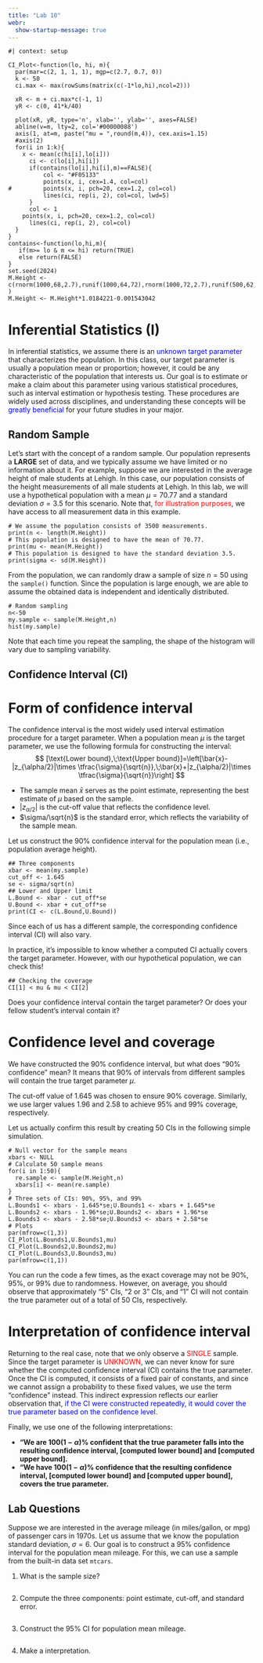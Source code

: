 ```yaml
---
title: "Lab 10"
webr:
  show-startup-message: true
---
```


```webr-r
#| context: setup

CI_Plot<-function(lo, hi, m){
  par(mar=c(2, 1, 1, 1), mgp=c(2.7, 0.7, 0))
  k <- 50
  ci.max <- max(rowSums(matrix(c(-1*lo,hi),ncol=2)))

  xR <- m + ci.max*c(-1, 1)
  yR <- c(0, 41*k/40)

  plot(xR, yR, type='n', xlab='', ylab='', axes=FALSE)
  abline(v=m, lty=2, col='#00000088')
  axis(1, at=m, paste("mu = ",round(m,4)), cex.axis=1.15)
  #axis(2)
  for(i in 1:k){
    x <- mean(c(hi[i],lo[i]))
	  ci <- c(lo[i],hi[i])
	  if(contains(lo[i],hi[i],m)==FALSE){
		  col <- "#F05133"
		  points(x, i, cex=1.4, col=col)
#		  points(x, i, pch=20, cex=1.2, col=col)
		  lines(ci, rep(i, 2), col=col, lwd=5)
	  }
	  col <- 1
  	points(x, i, pch=20, cex=1.2, col=col)
	  lines(ci, rep(i, 2), col=col)
  }
}
contains<-function(lo,hi,m){
   if(m>= lo & m <= hi) return(TRUE)
   else return(FALSE)
}
set.seed(2024)
M.Height <- c(rnorm(1000,68,2.7),runif(1000,64,72),rnorm(1000,72,2.7),runif(500,62,78) )
M.Height <- M.Height*1.0184221-0.001543042
```

# Inferential Statistics (I)

In inferential statistics, we assume there is an [unknown target parameter]{style="color:blue;"} that characterizes the population. In this class, our target parameter is usually a population mean or proportion; however, it could be any characteristic of the population that interests us. Our goal is to estimate or make a claim about this parameter using various statistical procedures, such as interval estimation or hypothesis testing. These procedures are widely used across disciplines, and understanding these concepts will be [greatly beneficial]{style="color:blue;"} for your future studies in your major.

## Random Sample

Let’s start with the concept of a random sample. Our population represents a **LARGE** set of data, and we typically assume we have limited or no information about it. For example, suppose we are interested in the average height of male students at Lehigh. In this case, our population consists of the height measurements of all male students at Lehigh.
In this lab, we will use a hypothetical population with a mean $\mu=70.77$ and a standard deviation $\sigma=3.5$ for this scenario. Note that, [for illustration purposes]{style="color:red;"}, we have access to all measurement data in this example.
```webr-r
# We assume the population consists of 3500 measurements.
print(n <- length(M.Height))
# This population is designed to have the mean of 70.77.
print(mu <- mean(M.Height))
# This population is designed to have the standard deviation 3.5.
print(sigma <- sd(M.Height))
```
From the population, we can randomly draw a sample of size $n=50$ using the $\texttt{sample()}$ function. Since the population is large enough, we are able to assume the obtained data is independent and identically distributed. 
```webr-r
# Random sampling 
n<-50
my.sample <- sample(M.Height,n)
hist(my.sample)
```
Note that each time you repeat the sampling, the shape of the histogram will vary due to sampling variability. 


## Confidence Interval (CI)

# Form of confidence interval

The confidence interval is the most widely used interval estimation procedure for a target parameter. When a population mean $\mu$ is the target parameter, we use the following formula for constructing the interval:
$$
[\text{Lower bound},\;\text{Upper bound}]=\left[\bar{x}-|z_{\alpha/2}|\times \tfrac{\sigma}{\sqrt{n}},\;\bar{x}+|z_{\alpha/2}|\times \tfrac{\sigma}{\sqrt{n}}\right]
$$

* The sample mean $\bar{x}$ serves as the point estimate, representing the best estimate of $\mu$ based on the sample. 
* $|z_{\alpha/2}|$ is the cut-off value that reflects the confidence level.
* $\sigma/\sqrt{n}$ is the standard error, which reflects the variability of the sample mean.

Let us construct the 90\% confidence interval for the population mean (i.e., population average height).
```webr-r
## Three components
xbar <- mean(my.sample)
cut_off <- 1.645
se <- sigma/sqrt(n)
## Lower and Upper limit
L.Bound <- xbar - cut_off*se
U.Bound <- xbar + cut_off*se
print(CI <- c(L.Bound,U.Bound))
```
Since each of us has a different sample, the corresponding confidence interval (CI) will also vary.

In practice, it’s impossible to know whether a computed CI actually covers the target parameter. However, with our hypothetical population, we can check this!
```webr-r
## Checking the coverage
CI[1] < mu & mu < CI[2]
```
Does your confidence interval contain the target parameter? Or does your fellow student's interval contain it?

# Confidence level and coverage

We have constructed the 90\% confidence interval, but what does "90\% confidence" mean? 
It means that 90% of intervals from different samples will contain the true target parameter $\mu$.

The cut-off value of 1.645 was chosen to ensure 90\% coverage. Similarly, we use larger values 1.96 and 2.58 to achieve 95\% and 99\% coverage, respectively.

Let us actually confirm this result by creating 50 CIs in the following simple simulation.
```webr-r
# Null vector for the sample means
xbars <- NULL
# Calculate 50 sample means
for(i in 1:50){
  re.sample <- sample(M.Height,n)
  xbars[i] <- mean(re.sample)
}
# Three sets of CIs: 90%, 95%, and 99%
L.Bounds1 <- xbars - 1.645*se;U.Bounds1 <- xbars + 1.645*se
L.Bounds2 <- xbars - 1.96*se;U.Bounds2 <- xbars + 1.96*se
L.Bounds3 <- xbars - 2.58*se;U.Bounds3 <- xbars + 2.58*se
# Plots
par(mfrow=c(1,3))
CI_Plot(L.Bounds1,U.Bounds1,mu)
CI_Plot(L.Bounds2,U.Bounds2,mu)
CI_Plot(L.Bounds3,U.Bounds3,mu)
par(mfrow=c(1,1))
```
You can run the code a few times, as the exact coverage may not be 90\%, 95\%, or 99\% due to randomness. However, on average, you should observe that approximately "5" CIs, "2 or 3" CIs, and "1" CI will not contain the true parameter out of a total of 50 CIs, respectively.

# Interpretation of confidence interval

Returning to the real case, note that we only observe a [SINGLE]{style="color:red;"} sample. Since the target parameter is [UNKNOWN]{style="color:red;"}, we can never know for sure whether the computed confidence interval (CI) contains the true parameter. Once the CI is computed, it consists of a fixed pair of constants, and since we cannot assign a probability to these fixed values, we use the term "confidence" instead. This indirect expression reflects our earlier observation that, [if the CI were constructed repeatedly, it would cover the true parameter based on the confidence level]{style="color:blue;"}.

Finally, we use one of the following interpretations:  

* **"We are $100(1-\alpha)$\% confident that the true parameter falls into the resulting confidence interval, [computed lower bound] and [computed upper bound].**
* **"We have $100(1-\alpha)$\% confidence that the resulting confidence interval, [computed lower bound] and [computed upper bound], covers the true parameter.**


## Lab Questions

Suppose we are interested in the average mileage (in miles/gallon, or mpg) of passenger cars in 1970s. Let us assume that we know the population standard deviation, $\sigma=6$. Our goal is to construct a 95\% confidence interval for the population mean mileage. For this, we can use a sample from the built-in data set $\texttt{mtcars}$. 

1. What is the sample size?
```webr-r

```

2. Compute the three components: point estimate, cut-off, and standard error.
```webr-r

```

3. Construct the 95\% CI for population mean mileage.
```webr-r


```

4. Make a interpretation.





